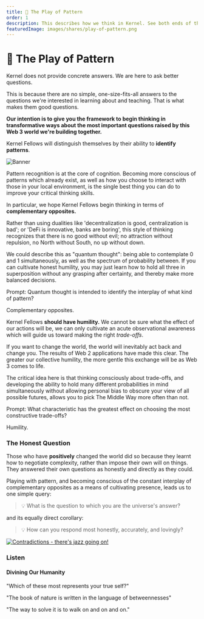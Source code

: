 ```yaml
---
title: 🌈 The Play of Pattern
order: 1
description: This describes how we think in Kernel. See both ends of the spectrum and the infinite possibilities between; be humbled by your inability to know; learn how to make trade-offs consciously.
featuredImage: images/shares/play-of-pattern.png
---
```


# 🌈 The Play of Pattern

<StatusBanner warning>

Kernel does not provide concrete answers. We are here to ask better questions.

</StatusBanner>

This is because there are no simple, one-size-fits-all answers to the questions we're interested in learning about and teaching. That is what makes them good questions.

**Our intention is to give you the framework to begin thinking in transformative ways about the most important questions raised by this Web 3 world we're building together.**

Kernel Fellows will distinguish themselves by their ability to **identify patterns**. 

![Banner](/images/mod0-img/banner.jpg)

Pattern recognition is at the core of cognition. Becoming more conscious of patterns which already exist, as well as how you choose to interact with those in your local environment, is the single best thing you can do to improve your critical thinking skills.

In particular, we hope Kernel Fellows begin thinking in terms of **complementary opposites.**  

Rather than using dualities like 'decentralization is good, centralization is bad'; or 'DeFi is innovative, banks are boring', this style of thinking recognizes that there is no good without evil; no attraction without repulsion, no North without South, no up without down. 

We could describe this as "quantum thought": being able to contemplate 0 and 1 simultaneously, as well as the spectrum of probability between. If you can cultivate honest humility, you may just learn how to hold all three in superposition without any grasping after certainty, and thereby make more balanced decisions.

<Flash>

<Card>

Prompt: Quantum thought is intended to identify the interplay of what kind of pattern?

Complementary opposites.

</Card>

</Flash>

Kernel Fellows **should have humility.** We cannot be sure what the effect of our actions will be, we can only cultivate an acute observational awareness which will guide us toward making the right *trade-offs*. 

If you want to change the world, the world will inevitably act back and change you. The results of Web 2 applications have made this clear. The greater our collective humility, the more gentle this exchange will be as Web 3 comes to life.

The critical idea here is that thinking consciously about trade-offs, and developing the ability to hold many different probabilities in mind simultaneously without allowing personal bias to obscure your view of all possible futures, allows you to pick The Middle Way more often than not. 

<Flash>

<Card>

Prompt: What characteristic has the greatest effect on choosing the most constructive trade-offs?

Humility.

</Card>

</Flash>

### The Honest Question

Those who have **positively** changed the world did so because they learnt how to negotiate complexity, rather than impose their own will on things. They answered their own questions as honestly and directly as they could.

Playing with pattern, and becoming conscious of the constant interplay of complementary opposites as a means of cultivating presence, leads us to one simple query:

> 💡 What is the question to which you are the universe's answer?

and its equally direct corollary:

> 💡 How can you respond most honestly, accurately, and lovingly?

[![Contradictions - there's jazz going on!](/images/mod0-img/jazz_pattern.png)](https://drive.google.com/drive/folders/1-PURd0Re8wx7Kq6f2LtcEz0iC2X7Ry4t)

### Listen

<AudioPlayer src="https://kernel-audio.s3.amazonaws.com/M0E1+-+The+Play+of+Pattern.mp3"/>

#### Divining Our Humanity

<List>

<Link to="https://www.youtube.com/watch?v=xmlo0Lva5AU">

"Which of these most represents your true self?"

</Link>

<Link to="https://thehumandivine.org/2021/02/07/fearful-symmetry-william-blake-and-sacred-geometry-by-rod-tweedy/amp/">

"The book of nature is written in the language of betweennesses"

</Link>

<Link to="https://terebess.hu/zen/mesterek/Branching-Streams.pdf">

"The way to solve it is to walk on and on and on."

</Link>

</List>
